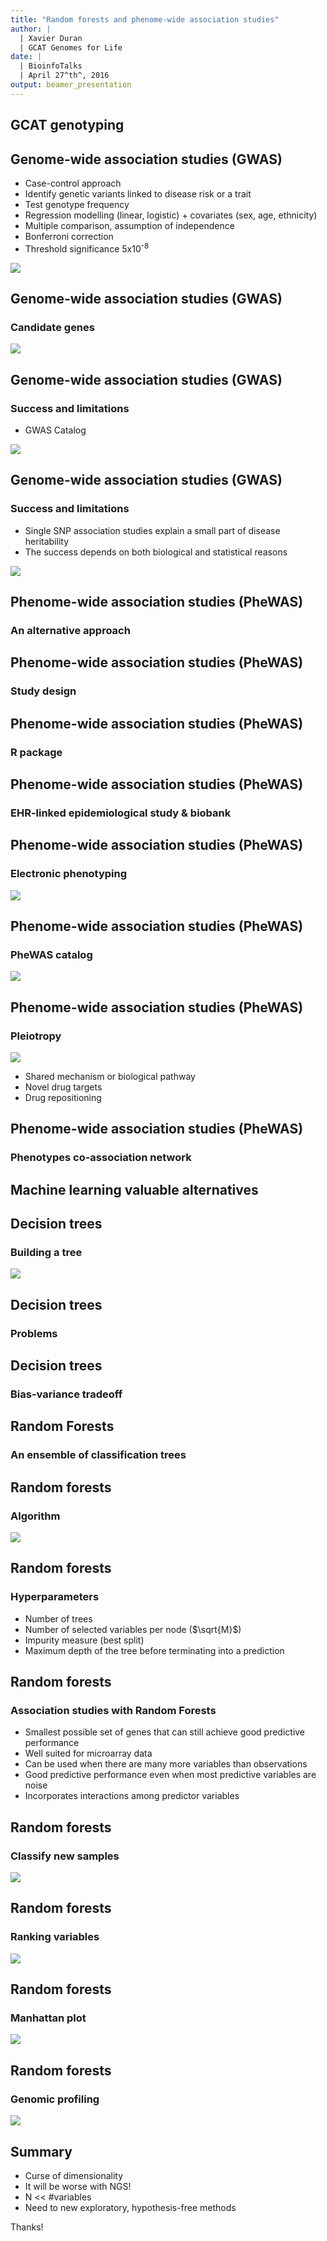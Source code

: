 ```yaml
---
title: "Random forests and phenome-wide association studies"
author: |
  | Xavier Duran
  | GCAT Genomes for Life
date: |
  | BioinfoTalks
  | April 27^th^, 2016
output: beamer_presentation
---
```


## GCAT genotyping

\begin{columns}
\column{0.5\textwidth}
\begin{center}
\includegraphics[height=3in]{images/gcat-map.png}
\end{center}
\column{0.5\textwidth}
  \includegraphics[scale=0.5]{images/logo-GCAT.png}
  \begin{itemize}
    \item Longitudinal cohort study
    \item More than 10.000 participants
    \item Genotyping first 5.000 participants
    \item 1.2M SNPs
    \item Up to 7 to 10M SNPs after imputation
  \end{itemize}
\end{columns}

## Genome-wide association studies (GWAS)

- Case-control approach
- Identify genetic variants linked to disease risk or a trait
- Test genotype frequency
- Regression modelling (linear, logistic) + covariates (sex, age, ethnicity)
- Multiple comparison, assumption of independence
- Bonferroni correction
- Threshold significance 5x10^-8^

![](images/GWAS Manhattan.png)

## Genome-wide association studies (GWAS)
### Candidate genes

![](images/ng429-F2.jpg)

## Genome-wide association studies (GWAS)
### Success and limitations

- GWAS Catalog

![](images/gwas.png)

## Genome-wide association studies (GWAS)
### Success and limitations

- Single SNP association studies explain a small part of disease heritability
- The success depends on both biological and statistical reasons

![](images/ng0710-558-F1.jpg)

## Phenome-wide association studies (PheWAS)
### An alternative approach

\begin{columns}
\column{0.5\textwidth}
\begin{center}
\includegraphics[height=3in]{images/PheWASShah13.png}
\end{center}
\column{0.5\textwidth}
Scan all the phenotypes of all this patients to find systematic associations between this mutation and all the phenotypes.
\end{columns}

## Phenome-wide association studies (PheWAS)
### Study design

\begin{columns}
\column{0.5\textwidth}
\begin{center}
\includegraphics[height=3in]{images/PheWASViewer.png}
\end{center}
\column{0.5\textwidth}
  \begin{itemize}
    \item Hypothesis-free: only assumes a relationship
    \item Mendelian Randomization
    \item Direction of inference, from exposure to outcome
    \item Systematic examination of variants of special interest
    \item Environmental exposures
    \item Unknown comorbidities
    \item Adjustment for multiple testing (Bonferroni, false discovery rate)
  \end{itemize}
\end{columns}

## Phenome-wide association studies (PheWAS)
### R package

\begin{figure}[h]       
    \mbox{\includegraphics[height=1.2in]{images/phewas_package.png}}   
    \mbox{\includegraphics[height=1.2in]{images/Rplot.png}}
\end{figure}

## Phenome-wide association studies (PheWAS)
### EHR-linked epidemiological study & biobank

\begin{columns}
\column{0.5\textwidth}
\begin{center}
\includegraphics[height=3in]{images/nrg.jpg}
\end{center}
\column{0.5\textwidth}
  \begin{itemize}
    \item Electronic Health Records phenotyping
    \item ICD9-10
    \item EMERGE Network
  \end{itemize}
\end{columns}

## Phenome-wide association studies (PheWAS)
### Electronic phenotyping 

![](images/PheKB_figure.png)

## Phenome-wide association studies (PheWAS)
### PheWAS catalog 

![](images/Figure-1-PheWAS-replication-of-NHGRI-Catalog-SNP-phenotype-associations-a-Each-point.png)

## Phenome-wide association studies (PheWAS)
### Pleiotropy

![](images/PheWAS (Ye14).png)

- Shared mechanism or biological pathway
- Novel drug targets
- Drug repositioning

## Phenome-wide association studies (PheWAS)
### Phenotypes co-association network

\begin{columns}
\column{0.5\textwidth}
\begin{center}
\includegraphics[height=3in]{images/PheWASViewerNetwork.png}
\end{center}
\column{0.5\textwidth}
  \begin{itemize}
    \item Each node represents a phenotype
    \item The color represents the clinical category of the phenotype
    \item The weight of the link depends on the number of co-association in the different analyses
  \end{itemize}
\end{columns}

## Machine learning valuable alternatives

\begin{columns}
\column{0.5\textwidth}
\begin{center}
\includegraphics[height=1in]{images/Supervised-Learning-Algorithms.png}
\includegraphics[height=1in]{images/Unsupervised-Learning-Algorithms.png}
\end{center}
\column{0.5\textwidth}
  \begin{itemize}
    \item Learn from known data (model and hypothesis generation)
    \item Make predictions about unknown data
  \end{itemize}
\end{columns}

## Decision trees
### Building a tree

![](images/machine-learning-ashok-26-638.jpg)

## Decision trees
### Problems

\begin{columns}
\column{0.5\textwidth}
\begin{center}
\includegraphics[height=1.5in]{images/overfitting.jpg}
\newline
\includegraphics[height=1.5in]{images/S0tRm.png}
\end{center}
\column{0.5\textwidth}
  \begin{itemize}
    \item Memorizing data: signal and noise
    \item Overfitting
    \item Poor generalization
  \end{itemize}
\end{columns}

## Decision trees
### Bias-variance tradeoff

\begin{columns}
\column{0.5\textwidth}
\begin{center}
\includegraphics[height=3in]{images/bias_variance.png}
\end{center}
\column{0.5\textwidth}
  \begin{itemize}
    \item Decision trees have low bias but high variance
  \end{itemize}
\end{columns}

## Random Forests
### An ensemble of classification trees

\begin{columns}
\column{0.5\textwidth}
\begin{center}
\includegraphics[height=3in]{images/RFBaker15.png}
\end{center}
\column{0.5\textwidth}
  \begin{itemize}
    \item Collection of trees
    \item Non-deterministic using a two-stage randomization procedure
    \item Decorrelate trees
    \item Low variance
  \end{itemize}
\end{columns}

## Random forests
### Algorithm

![](images/RF (Biostars86981).jpg)

## Random forests
### Hyperparameters

- Number of trees
- Number of selected variables per node ($\sqrt{M}$)
- Impurity measure (best split)
- Maximum depth of the tree before terminating into a prediction

## Random forests
### Association studies with Random Forests

- Smallest possible set of genes that can still achieve good predictive performance
- Well suited for microarray data
- Can be used when there are many more variables than observations
- Good predictive performance even when most predictive variables are noise
- Incorporates interactions among predictor variables

## Random forests
### Classify new samples

![](images/RF (Biostars86981) 1.jpg)

## Random forests
### Ranking variables

![](images/RF (Biostars86981) 2.jpg)

## Random forests
### Manhattan plot

![](images/RF (Cordell09).png)

## Random forests
### Genomic profiling

![](images/RF (Jiang09).png)

## Summary

- Curse of dimensionality
- It will be worse with NGS!
- N << #variables
- Need to new exploratory, hypothesis-free methods

Thanks!
